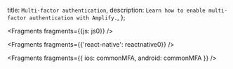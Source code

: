   title: `Multi-factor authentication`,
  description: `Learn how to enable multi-factor authentication with Amplify.`,
};


<Fragments fragments={{js: js0}} />


<Fragments fragments={{'react-native': reactnative0}} />


<Fragments fragments={{
  ios: commonMFA,
  android: commonMFA
}} />
